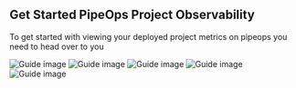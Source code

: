 ## Get Started PipeOps Project Observability 

To get started with viewing your deployed project metrics on pipeops you need to head over to you


![Guide image](/assets/chrome_lxvOlOLMPs.png)
![Guide image](/assets/cpu.png)
![Guide image](/assets/storage.png)
![Guide image](/assets/network.png)
![Guide image](/assets/memory.png)